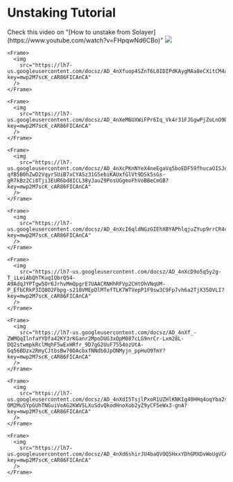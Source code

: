 # Unstaking Tutorial

<Info>
  Check this video on "[How to unstake from
  Solayer](https://www.youtube.com/watch?v=FHpqwNd6CBo)"
</Info>

<Steps>
  <Step title="To unstake your deposit, click on Withdraw">
    <Frame>
      <img
        src="https://lh7-us.googleusercontent.com/docsz/AD_4nXfuop4SZnT6L0IDIPdKAygMAa8eCXitCM4aSgOZWjXdwCWm_XQfgbQ4tMleLbh9EoZzE6mwnIQlhctQNKHwy3cfYHM80JiZSNhpTlgCwFbzUrutoW3OG5K_IfHFGbmdSjQLRqqvKvr9OiKlNbVdl1TuiEdA?key=mwp2M7scK_cAR86FICAnCA"
      />
    </Frame>
  </Step>
  <Step title="Select an amount less than your current deposit or press MAX to withdraw the full amount.">
    
    <Frame>
      <img
        src="https://lh7-us.googleusercontent.com/docsz/AD_4nXfuop4SZnT6L0IDIPdKAygMAa8eCXitCM4aSgOZWjXdwCWm_XQfgbQ4tMleLbh9EoZzE6mwnIQlhctQNKHwy3cfYHM80JiZSNhpTlgCwFbzUrutoW3OG5K_IfHFGbmdSjQLRqqvKvr9OiKlNbVdl1TuiEdA?key=mwp2M7scK_cAR86FICAnCA"
      />
    </Frame>
  </Step>
  <Step title="Confirm the amount to be unstaked.">
    
    <Frame>
      <img
        src="https://lh7-us.googleusercontent.com/docsz/AD_4nXeM6UXWiFPr6Iq_Vk4r31FJGgwPjZoLnO9DE0pJOBwUAYyaTflLq5s6cMuCuQIE3S2YLF9PbyoIyXmZmMTlgOdcwGUDVxixXzZkM4BW0hc7HOVU5ZPyzObuwM67lDNUFkDsOFHracfXy6w0L7nidj9RUly7?key=mwp2M7scK_cAR86FICAnCA"
      />
    </Frame>
  </Step>
  <Step title="Initiate the unstaking process.">
    
    <Frame>
      <img
        src="https://lh7-us.googleusercontent.com/docsz/AD_4nXcPKnNYeX4neEgaVq5boEDF59fhucaOISJnkZn0fff0QbfAO0KI4-qfB5B0hZwD2VqyrSUiB7xCYASz31G5ebiKAUxfGlVt9DSk5sGs-gR7kBz2Ci0Tji3EUR6bd8ICL38yJauZ9PosUGgmoFhVoBBeCmGB?key=mwp2M7scK_cAR86FICAnCA"
      />
    </Frame>
  </Step>
  <Step title="Confirm the unstaking in your wallet.">
    
    <Frame>
      <img
        src="https://lh7-us.googleusercontent.com/docsz/AD_4nXcI6qldNGzGIEhXBYAPhlqjuZYup9rrCR4cn3C8YvMY8duW03dRm1uk0cQFUjrnEAGSmHwCeKxJk3alf30RyGKSjIN3oHa1QlwMCJ9FuUzESnsRFNTeVN_LQLh_C6dWOLdhv_Al8PEjSjf95Argu29foRyK?key=mwp2M7scK_cAR86FICAnCA"
      />
    </Frame>
  </Step>
  <Step title="Manually deactivate your stake account by clicking on the Deactivate button in the Manage Stake Accounts section.">
    
    <Frame>
      <img
        src="https://lh7-us.googleusercontent.com/docsz/AD_4nXcD9o5q5y2g-T_iLeiAbQhTKuqIQbrQ54-A9AdqJYPTgw5Or6JrhvMmQpgrE7UAACRNHhRFVp2CHtOhVNqUM-P_EfbCRkP3IQ8O2Fbpg-s210VMEpDlMTefTLK7WTVepP1F9sw3C9Fp7vh6a2TjX35OVLI?key=mwp2M7scK_cAR86FICAnCA"
      />
    </Frame>
  </Step>
  <Step title="Press on Deactivate">
    
    <Frame>
      <img
        src="https://lh7-us.googleusercontent.com/docsz/AD_4nXf_-ZWMQqIlnfaYYDfa42KY3rKGanr2MpoDUG3xOpM087cLG9nrCr-Lxm28L-DQ2stwmpkRclMqhF5wExHRfr_9D7gG2UuF7554ozUtA-Gq56BDzx2RmyCJtbsBw70DAcbxfNNdb0JpONMyjn_ppHuO9TmY?key=mwp2M7scK_cAR86FICAnCA"
      />
    </Frame>
  </Step>
  <Step title="Confirm the deactivation.">
    
    <Frame>
      <img
        src="https://lh7-us.googleusercontent.com/docsz/AD_4nXdI5TsjlPxoR1UZHlKNKIg40HHq4oqYba2s7JCOfIzoaLdBIRK18CxBiYBg77sqUV1yysa2l9b9cheqHzhSylhCdjaQMmhgn-OM2Mu5YpGUhTNGuiVeAG2KWVSLXuSdvQkodHnoXob2yZ9yCF5eWx3-gnA?key=mwp2M7scK_cAR86FICAnCA"
      />
    </Frame>
  </Step>
  <Step title="Congratulations! You have successfully withdrawn your deposit;">
    
    <Frame>
      <img
        src="https://lh7-us.googleusercontent.com/docsz/AD_4nXd6shirJU4baQVOQ5HxxYDhGMXDvWoUgVCA6D9hx0DoeYNw4t3HwaYd8uhVJ1_n0A2O0Pl7j1cIuJw8iqld7T0PR4IsmTP_twXbPpw_aZCWt_cWGWGWvkK3hCdYEJuvV_9N70m2bhfRyXp5nYMEiWo7hGo?key=mwp2M7scK_cAR86FICAnCA"
      />
    </Frame>
  </Step>
</Steps>